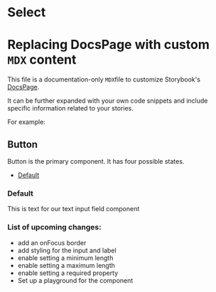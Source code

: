
# Select

# Replacing DocsPage with custom `MDX` content

This file is a documentation-only `MDX`file to customize Storybook's [DocsPage](https://storybook.js.org/docs/react/writing-docs/docs-page#replacing-docspage).

It can be further expanded with your own code snippets and include specific information related to your stories.

For example:

## Button

Button is the primary component. It has four possible states.

- [Default](#text)


### Default

This is text for our text input field component

<!-- the IDs can be retrieved from the URL when opening a story -->
<Preview>
  <Story id="cobalt-ui-library-basic-components-selectbox--default" />
</Preview>

### List of upcoming changes:
- add an onFocus border
- add styling for the input and label
- enable setting a minimum length
- enable setting a maximum length
- enable setting a required property
- Set up a playground for the component
